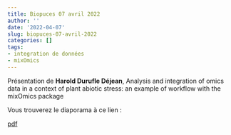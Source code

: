 ```yaml
---
title: Biopuces 07 avril 2022
author: ''
date: '2022-04-07'
slug: biopuces-07-avril-2022
categories: []
tags:
- integration de données
- mixOmics
---
```



Présentation de **Harold Durufle Déjean**,  Analysis and integration of omics data in a context of plant abiotic stress: an example of workflow with the mixOmics package


Vous trouverez le diaporama à ce lien : 

[pdf](/diapos/220407_BioPuce_durufle.pdf)

